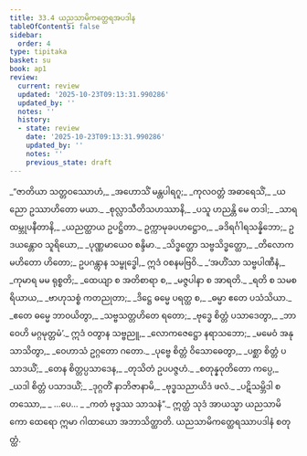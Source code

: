 ```yaml
---
title: 33.4 ယညသာမိကတ္ထေရအပဒါန
tableOfContents: false
sidebar:
  order: 4
type: tipitaka
basket: su
book: ap1
review:
  current: review
  updated: '2025-10-23T09:13:31.990286'
  updated_by: ''
  notes: ''
  history:
  - state: review
    date: '2025-10-23T09:13:31.990286'
    updated_by: ''
    notes: ''
    previous_state: draft
---
```



<ReviewStatus review={frontmatter.review} showDetails={true} />

<HypothesisAnnotation frontmatter={frontmatter} />

<DynamicBreadcrumb />

<Division number="17" book="ap1" e="ch" v="20" p="296">

<Paragraph number="3608" type="verses" book="ap1">
_“ဇာတိယာ သတ္တဝဿောဟံ,_  
_အဟောသိံ မန္တပါရဂူ;_  
_ကုလဝတ္တံ အဓာရေသိံ,_  
_ယညော ဥဿာဟိတော မယာ._  

</Paragraph>

</Division>
<Division number="18" book="ap1" e="ch" v="20" p="297">

<Paragraph number="3609" type="verses" book="ap1">
_စုလ္လာသီတိသဟဿာနိ,_  
_ပသူ ဟညန္တိ မေ တဒါ;_  
_သာရထမ္ဘုပနီတာနိ,_  
_ယညတ္ထာယ ဥပဋ္ဌိတာ._  

</Paragraph>

</Division>
<Division number="19" book="ap1" e="ch" v="20" p="297">

<Paragraph number="3610" book="ap1">
ဥက္ကာမုခပဟဋ္ဌောဝ,_  
_ခဒိရင်္ဂါရသန္နိဘော;_  
ဥဒယန္တောဝ သူရိယော,_  
_ပုဏ္ဏမာယေဝ စန္ဒိမာ._  

</Paragraph>

</Division>
<Division number="20" book="ap1" e="ch" v="20" p="297">

<Paragraph number="3611" book="ap1">
_သိဒ္ဓတ္ထော သဗ္ဗသိဒ္ဓတ္ထော,_  
_တိလောကမဟိတော ဟိတော;_  
ဥပဂန္တွာန သမ္ဗုဒ္ဓေါ,_  
ဣဒံ ဝစနမဗြဝိ._  

</Paragraph>

</Division>
<Division number="21" book="ap1" e="ch" v="20" p="297">

<Paragraph number="3612" type="verses" book="ap1">
_‘အဟိံသာ သဗ္ဗပါဏီနံ,_  
_ကုမာရ မမ ရုစ္စတိ;_  
_ထေယျာ စ အတိစာရာ စ,_  
_မဇ္ဇပါနာ စ အာရတိ._  

</Paragraph>

</Division>
<Division number="22" book="ap1" e="ch" v="20" p="297">

<Paragraph number="3613" type="verses" book="ap1">
_ရတိ စ သမစရိယာယ,_  
_ဗာဟုသစ္စံ ကတညုတာ;_  
_ဒိဋ္ဌေ ဓမ္မေ ပရတ္ထ စ,_  
_ဓမ္မာ ဧတေ ပသံသိယာ._  

</Paragraph>

</Division>
<Division number="23" book="ap1" e="ch" v="20" p="297">

<Paragraph number="3614" type="verses" book="ap1">
_ဧတေ ဓမ္မေ ဘာဝယိတွာ,_  
_သဗ္ဗသတ္တဟိတေ ရတော;_  
_ဗုဒ္ဓေ စိတ္တံ ပသာဒေတွာ,_  
_ဘာဝေဟိ မဂ္ဂမုတ္တမံ’._  

</Paragraph>

</Division>
<Division number="24" book="ap1" e="ch" v="20" p="297">

<Paragraph number="3615" type="verses" book="ap1">
ဣဒံ ဝတွာန သဗ္ဗညူ,_  
_လောကဇေဋ္ဌော နရာသဘော;_  
_မမေဝံ အနုသာသိတွာ,_  
_ဝေဟာသံ ဥဂ္ဂတော ဂတော._  

</Paragraph>

</Division>
<Division number="25" book="ap1" e="ch" v="20" p="297">

<Paragraph number="3616" type="verses" book="ap1">
_ပုဗ္ဗေ စိတ္တံ ဝိသောဓေတွာ,_  
_ပစ္ဆာ စိတ္တံ ပသာဒယိံ;_  
_တေန စိတ္တပ္ပသာဒေန,_  
_တုသိတံ ဥပပဇ္ဇဟံ._  

</Paragraph>

</Division>
<Division number="26" book="ap1" e="ch" v="20" p="297">

<Paragraph number="3617" type="verses" book="ap1">
_စတုန္နဝုတိတော ကပ္ပေ,_  
_ယဒါ စိတ္တံ ပသာဒယိံ;_  
_ဒုဂ္ဂတိံ နာဘိဇာနာမိ,_  
_ဗုဒ္ဓသညာယိဒံ ဖလံ._  

</Paragraph>

</Division>
<Division number="27" book="ap1" e="ch" v="20" p="297">

<Paragraph number="3618" type="verses" book="ap1">
_ပဋိသမ္ဘိဒါ စတဿော,_  
_ …ပေ… _  
_ကတံ ဗုဒ္ဓဿ သာသနံ”._  

</Paragraph>

<Paragraph number="3619" book="ap1">
ဣတ္ထံ သုဒံ အာယသ္မာ ယညသာမိကော ထေရော ဣမာ ဂါထာယော အဘာသိတ္ထာတိ.

</Paragraph>
</Division>

<Paragraph number="3620" type="center" book="ap1">
ယညသာမိကတ္ထေရဿာပဒါနံ စတုတ္ထံ.
</Paragraph>